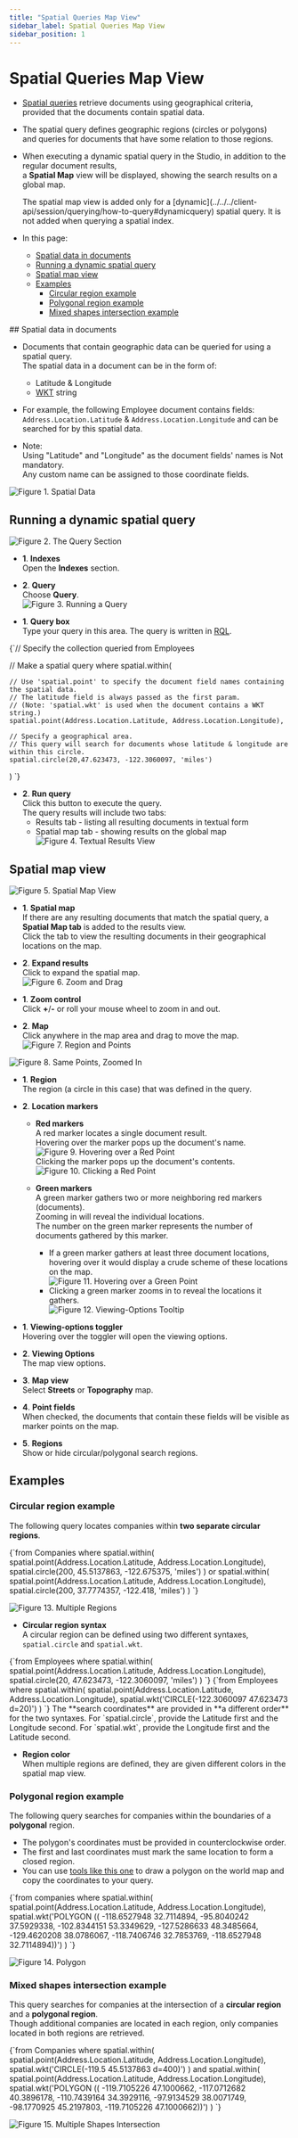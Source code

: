 ```yaml
---
title: "Spatial Queries Map View"
sidebar_label: Spatial Queries Map View
sidebar_position: 1
---
```



# Spatial Queries Map View
<Admonition type="note" title="Note">

* [Spatial queries](../../../client-api/session/querying/how-to-make-a-spatial-query) retrieve documents using geographical criteria,  
  provided that the documents contain spatial data.

* The spatial query defines geographic regions (circles or polygons)  
  and queries for documents that have some relation to those regions.

* When executing a dynamic spatial query in the Studio, in addition to the regular document results,   
  a **Spatial Map** view will be displayed, showing the search results on a global map. 

    <Admonition type="info" title="Info">
    The spatial map view is added only for a [dynamic](../../../client-api/session/querying/how-to-query#dynamicquery) spatial query.  
    It is not added when querying a spatial index.  
    </Admonition>

* In this page:  
  * [Spatial data in documents](../../../studio/database/queries/spatial-queries-map-view#spatial-data-in-documents)  
  * [Running a dynamic spatial query](../../../studio/database/queries/spatial-queries-map-view#running-a-dynamic-spatial-query)  
  * [Spatial map view](../../../studio/database/queries/spatial-queries-map-view#spatial-map-view)  
  * [Examples](../../../studio/database/queries/spatial-queries-map-view#examples)  
     * [Circular region example](../../../studio/database/queries/spatial-queries-map-view#circular-region-example)  
     * [Polygonal region example](../../../studio/database/queries/spatial-queries-map-view#polygonal-region-example)  
     * [Mixed shapes intersection example](../../../studio/database/queries/spatial-queries-map-view#mixed-shapes-intersection-example)  
</Admonition>
## Spatial data in documents

* Documents that contain geographic data can be queried for using a spatial query.  
  The spatial data in a document can be in the form of:  
  * Latitude & Longitude
  * [WKT](https://en.wikipedia.org/wiki/Well-known_text_representation_of_geometry) string
  
* For example, the following Employee document contains fields:  
  `Address.Location.Latitude` & `Address.Location.Longitude` and can be searched for by this spatial data.

* Note:  
  Using "Latitude" and "Longitude" as the document fields' names is Not mandatory.  
  Any custom name can be assigned to those coordinate fields.

![Figure 1. Spatial Data](./assets/spatial-map-view-query-1.png)


## Running a dynamic spatial query

![Figure 2. The Query Section](./assets/spatial-map-view-query-2.png)

* **1**. **Indexes**  
  Open the **Indexes** section.  
* **2**. **Query**  
  Choose **Query**.  
![Figure 3. Running a Query](./assets/spatial-map-view-query-3.png)

* **1**. **Query box**  
  Type your query in this area. The query is written in [RQL](../../../client-api/session/querying/what-is-rql).

<TabItem value="something" label="csharp">
<CodeBlock language="csharp">
{`// Specify the collection queried
from Employees

// Make a spatial query
where spatial.within(

    // Use 'spatial.point' to specify the document field names containing the spatial data.
    // The latitude field is always passed as the first param.
    // (Note: 'spatial.wkt' is used when the document contains a WKT string.)
    spatial.point(Address.Location.Latitude, Address.Location.Longitude),

    // Specify a geographical area.
    // This query will search for documents whose latitude & longitude are within this circle.
    spatial.circle(20,47.623473, -122.3060097, 'miles')
)
`}
</CodeBlock>
</TabItem>

* **2**. **Run query**  
  Click this button to execute the query.  
  The query results will include two tabs:  
  * Results tab - listing all resulting documents in textual form  
  * Spatial map tab - showing results on the global map   
![Figure 4. Textual Results View](./assets/spatial-map-view-query-4.png)



## Spatial map view

![Figure 5. Spatial Map View](./assets/spatial-map-view-query-5.png)

* **1**. **Spatial map**  
  If there are any resulting documents that match the spatial query, a __Spatial Map tab__ is added to the results view.  
  Click the tab to view the resulting documents in their geographical locations on the map.  

* **2**. **Expand results**  
  Click to expand the spatial map.  
![Figure 6. Zoom and Drag](./assets/spatial-map-view-query-6.png)

* **1**. **Zoom control**  
  Click **+**/**-** or roll your mouse wheel to zoom in and out.  
* **2**. **Map**  
  Click anywhere in the map area and drag to move the map.  
![Figure 7. Region and Points](./assets/spatial-map-view-query-7.png)

![Figure 8. Same Points, Zoomed In](./assets/spatial-map-view-query-8.png)

* **1**. **Region**  
  The region (a circle in this case) that was defined in the query.

* **2**. **Location markers**

  * **Red markers**  
    A red marker locates a single document result.  
    Hovering over the marker pops up the document's name.  
    ![Figure 9. Hovering over a Red Point](./assets/spatial-map-view-query-9.png)  
    Clicking the marker pops up the document's contents.  
    ![Figure 10. Clicking a Red Point](./assets/spatial-map-view-query-10.png)  

  * **Green markers**  
    A green marker gathers two or more neighboring red markers (documents).  
    Zooming in will reveal the individual locations.  
    The number on the green marker represents the number of documents gathered by this marker.  
     * If a green marker gathers at least three document locations,  
       hovering over it would display a crude scheme of these locations on the map.  
       ![Figure 11. Hovering over a Green Point](./assets/spatial-map-view-query-11.png)  
     * Clicking a green marker zooms in to reveal the locations it gathers.  
![Figure 12. Viewing-Options Tooltip](./assets/spatial-map-view-query-12.png)

* **1**. **Viewing-options toggler**  
  Hovering over the toggler will open the viewing options.  
* **2**. **Viewing Options**  
  The map view options.  
* **3**. **Map view**  
  Select **Streets** or **Topography** map.  
* **4**. **Point fields**  
  When checked, the documents that contain these fields will be visible as marker points on the map.  
* **5**. **Regions**  
  Show or hide circular/polygonal search regions.  



## Examples

<Admonition type="note" title="Note">

### Circular region example
The following query locates companies within **two separate circular regions**.  

<TabItem value="something" label="csharp">
<CodeBlock language="csharp">
{`from Companies 
where 
spatial.within(
    spatial.point(Address.Location.Latitude, Address.Location.Longitude),
    spatial.circle(200, 45.5137863, -122.675375, 'miles')
    )
or
spatial.within(
    spatial.point(Address.Location.Latitude, Address.Location.Longitude),
    spatial.circle(200, 37.7774357, -122.418, 'miles')
    )
`}
</CodeBlock>
</TabItem>

![Figure 13. Multiple Regions](./assets/spatial-map-view-query-13.png)

<Admonition type="info" title="Info">

* **Circular region syntax**  
  A circular region can be defined using two different syntaxes, 
  `spatial.circle` and `spatial.wkt`.  
<Tabs groupId='languageSyntax'>
<TabItem value="spatial.circle" label="spatial.circle">
<CodeBlock language="csharp">
{`from Employees
where spatial.within(
    spatial.point(Address.Location.Latitude, Address.Location.Longitude),
    spatial.circle(20, 47.623473, -122.3060097, 'miles')
    )
`}
</CodeBlock>
</TabItem>
<TabItem value="spatial.wkt" label="spatial.wkt">
<CodeBlock language="csharp">
{`from Employees
where spatial.within(
    spatial.point(Address.Location.Latitude, Address.Location.Longitude),
    spatial.wkt('CIRCLE(-122.3060097 47.623473 d=20)')
    )
`}
</CodeBlock>
</TabItem>
  </Tabs>
  The **search coordinates** are provided in **a different order** for the two syntaxes.  
  For `spatial.circle`, provide the Latitude first and the Longitude second.  
  For `spatial.wkt`, provide the Longitude first and the Latitude second.  

* **Region color**  
  When multiple regions are defined, they are given different colors in the spatial map view.

</Admonition>

</Admonition>

<Admonition type="note" title="Note">

### Polygonal region example
The following query searches for companies within the boundaries of a **polygonal** region.  

* The polygon's coordinates must be provided in counterclockwise order.
* The first and last coordinates must mark the same location to form a closed region.  
* You can use [tools like this one](https://www.keene.edu/campus/maps/tool/) 
  to draw a polygon on the world map and copy the coordinates to your query.  

<TabItem value="something" label="csharp">
<CodeBlock language="csharp">
{`from companies 
where 
spatial.within(
    spatial.point(Address.Location.Latitude, Address.Location.Longitude), 
    spatial.wkt('POLYGON ((
        -118.6527948 32.7114894, 
        -95.8040242 37.5929338, 
        -102.8344151 53.3349629, 
        -127.5286633 48.3485664, 
        -129.4620208 38.0786067, 
        -118.7406746 32.7853769, 
        -118.6527948 32.7114894))')
)
`}
</CodeBlock>
</TabItem>

![Figure 14. Polygon](./assets/spatial-map-view-query-14.png)

</Admonition>

<Admonition type="note" title="Note">

### Mixed shapes intersection example
This query searches for companies at the intersection of a **circular region** and a **polygonal region**.  
Though additional companies are located in each region, only companies located in both regions are retrieved.  

<TabItem value="something" label="csharp">
<CodeBlock language="csharp">
{`from Companies 
where 
spatial.within(
    spatial.point(Address.Location.Latitude, Address.Location.Longitude),
    spatial.wkt('CIRCLE(-119.5 45.5137863 d=400)')
)
and 
spatial.within(
    spatial.point(Address.Location.Latitude, Address.Location.Longitude), 
    spatial.wkt('POLYGON ((
        -119.7105226 47.1000662,
        -117.0712682 40.3896178,
        -110.7439164 34.3929116,
        -97.9134529 38.0071749,
        -98.1770925 45.2197803,
        -119.7105226 47.1000662))')
)
`}
</CodeBlock>
</TabItem>

![Figure 15. Multiple Shapes Intersection](./assets/spatial-map-view-query-15.png)

</Admonition>



